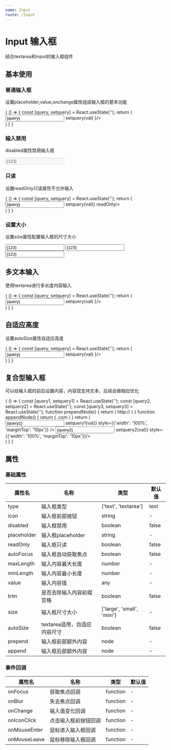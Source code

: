 ```yaml
---
name: Input
route: /Input
---
```



# Input 输入框
结合textarea和input的输入框组件

## 基本使用

### 普通输入框
设置placeholder,value,onchange属性组成输入框的基本功能

<Playground>
  {
    () => {
      const [query, setquery] = React.useState('');
      return (
        <div style={{'margin': '15px'}}>
          <Input placeholder="请输入内容" value={query} onChange={(val) => setquery(val) }/>
        </div>
      )
    }
  }
</Playground>

### 输入禁用
disabled属性禁用输入框

<Playground>
  <div style={{'margin': '15px'}}>
    <Input value={123} disabled />
  </div>
</Playground>

### 只读
设置readOnly只读属性不允许输入

<Playground>
  {
    () => {
      const [query, setquery] = React.useState('');
      return (
        <div style={{'margin': '15px'}}>
          <Input placeholder="请输入内容" value={query} onChange={(val) => setquery(val)} readOnly/>
        </div>
      )
    }
  }
</Playground>

### 设置大小
设置size属性配置输入框的尺寸大小

<Playground>
  <div style={{'margin': '15px'}}>
    <Input value={123} size={'large'} />
    <Input value={123} size={'small'} />
    <Input value={123} size={'mini'} />
  </div>
</Playground>

## 多文本输入
使用textarea进行多长度内容输入

<Playground>
  {
    () => {
      const [query, setquery] = React.useState('');
      return (
        <div style={{'margin': '15px'}}>
          <Input type="textarea" placeholder="请输入内容" value={query} onChange={(val) => setquery(val) }/>
        </div>
      )
    }
  }
</Playground>

## 自适应高度
设置autoSize属性自适应高度

<Playground>
  {
    () => {
      const [query, setquery] = React.useState('');
      return (
        <div style={{'margin': '15px'}}>
          <Input type="textarea" autoSize value={query} onChange={(val) => setquery(val) }/>
        </div>
      )
    }
  }
</Playground>

## 复合型输入框
可以给输入框的前后设置内容，内容现支持文本，后续会做相应优化

<Playground>
  {
    () => {
      const [query1, setquery1] = React.useState('');
      const [query2, setquery2] = React.useState('');
      const [query3, setquery3] = React.useState('');
      function prependNode() {
        return (
          <span>http://</span>
        )
      }
      function appendNode() {
        return (
          <span>.com</span>
        )
      }
      return (
        <div style={{'margin': '15px'}}>
            <Input value={query1} placeholder={'请输入内容'} size={'large'} prepend={prependNode()} onChange={(val) => setquery1(val)} style={{'width': '100%', 'marginTop': '10px'}} />
            <Input value={query2} placeholder={'请输入内容'} size={'large'} append={appendNode()} onChange={(val) => setquery2(val)} style={{'width': '100%', 'marginTop': '10px'}}/>
        </div>
      )
    }
  }
</Playground>

## 属性

### 基础属性

属性名|名称|类型|默认值
----|---|---|---
type|输入框类型|['text', 'textarea']|text
icon|输入框前部按钮|string|-
disabled|输入框禁用|boolean|false
placeholder|输入框placeholder|string|-
readOnly|输入框只读|boolean|false
autoFocus|输入框自动获取焦点|boolean|false
maxLength|输入内容最大长度|number|-
minLength|输入内容最小长度|number|-
value|输入内容值|any|-
trim|是否去除输入内容前缀空格|boolean|false
size|输入框尺寸大小|['large', 'small', 'mini']|-
autoSize|textarea适用，自适应内容尺寸|boolean|false
prepend|输入框前部额外内容|node|-
append|输入框后部额外内容|node|-

### 事件回调
属性名|名称|类型|默认值
----|---|---|---
onFocus|获取焦点回调|function|-
onBlur|失去焦点回调|function|-
onChange|输入值变化回调|function|-
onIconClick|点击输入框前按钮回调|function|-
onMouseEnter|鼠标进入输入框回调|function|-
onMouseLeave|鼠标移除输入框回调|function|-